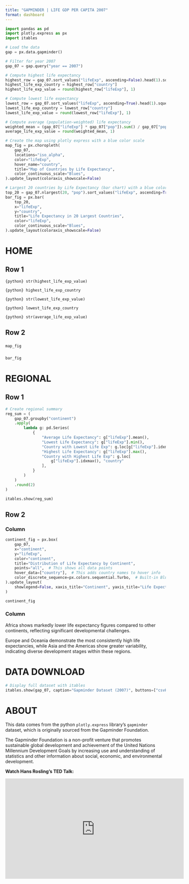 ```yaml
---
title: "GAPMINDER | LIFE GDP PER CAPITA 2007"  
format: dashboard   
---
```


```python
import pandas as pd
import plotly.express as px
import itables 

# Load the data
gap = px.data.gapminder()

# Filter for year 2007
gap_07 = gap.query("year == 2007")

# Compute highest life expectancy
highest_row = gap_07.sort_values("lifeExp", ascending=False).head(1).squeeze()
highest_life_exp_country = highest_row["country"]
highest_life_exp_value = round(highest_row["lifeExp"], 1)

# Compute lowest life expectancy
lowest_row = gap_07.sort_values("lifeExp", ascending=True).head(1).squeeze()
lowest_life_exp_country = lowest_row["country"]
lowest_life_exp_value = round(lowest_row["lifeExp"], 1)

# Compute average (population-weighted) life expectancy
weighted_mean = (gap_07["lifeExp"] * gap_07["pop"]).sum() / gap_07["pop"].sum()
average_life_exp_value = round(weighted_mean, 1)

# Create the map using plotly express with a blue color scale
map_fig = px.choropleth(
    gap_07,
    locations="iso_alpha",
    color="lifeExp",
    hover_name="country",
    title="Map of Countries by Life Expectancy",
    color_continuous_scale="Blues",
).update_layout(coloraxis_showscale=False)

# Largest 20 countries by Life Expectancy (bar chart) with a blue color scale
top_20 = gap_07.nlargest(20, "pop").sort_values("lifeExp", ascending=True)
bar_fig = px.bar(
    top_20,
    x="lifeExp",
    y="country",
    title="Life Expectancy in 20 Largest Countries",
    color="lifeExp",
    color_continuous_scale="Blues",
).update_layout(coloraxis_showscale=False)

```

# HOME

## Row 1 {height=30%}

::: {.valuebox icon="heart" color="#1E90FF" title="Highest Life Expectancy"}

`{python} str(highest_life_exp_value)`

`{python} highest_life_exp_country`

:::

::: {.valuebox icon="thermometer" color="#87CEFA" title="Lowest Life Expectancy"} 

`{python} str(lowest_life_exp_value)`

`{python} lowest_life_exp_country`

:::

::: {.valuebox icon="graph-up" color="#4682B4" title="Average Life Expectancy"}

`{python} str(average_life_exp_value)`

:::

## Row 2 {height=60%}

### {width=70%}

```python
map_fig
```

### {width=40%}

```python
bar_fig
```

# REGIONAL

## Row 1 {height=30%}

```python
# Create regional summary
reg_sum = (
    gap_07.groupby("continent")
    .apply(
        lambda g: pd.Series(
            {
                "Average Life Expectancy": g["lifeExp"].mean(),
                "Lowest Life Expectancy": g["lifeExp"].min(),
                "Country with Lowest Life Exp": g.loc[g["lifeExp"].idxmin(), "country"],
                "Highest Life Expectancy": g["lifeExp"].max(),
                "Country with Highest Life Exp": g.loc[
                    g["lifeExp"].idxmax(), "country"
                ],
            }
        )
    )
    .round(2)
)

itables.show(reg_sum)
```

## Row 2 {height=70%}

### Column {width="80%"}

```python
continent_fig = px.box(
    gap_07,
    x="continent",
    y="lifeExp",
    color="continent",
    title="Distribution of Life Expectancy by Continent",
    points="all",  # This shows all data points
    hover_data=["country"],  # This adds country names to hover info
    color_discrete_sequence=px.colors.sequential.Turbo,  # Built-in Blues palette
).update_layout(
    showlegend=False, xaxis_title="Continent", yaxis_title="Life Expectancy (years)"
)

continent_fig
```

### Column {width="20%"}

Africa shows markedly lower life expectancy figures compared to other continents, reflecting significant developmental challenges.

Europe and Oceania demonstrate the most consistently high life expectancies, while Asia and the Americas show greater variability, indicating diverse development stages within these regions.

# DATA DOWNLOAD

```python
# Display full dataset with itables
itables.show(gap_07, caption="Gapminder Dataset (2007)", buttons=["csvHtml5"])
```


# ABOUT

This data comes from the python `plotly.express` library’s `gapminder` dataset, which is originally sourced from the Gapminder Foundation.

The Gapminder Foundation is a non-profit venture that promotes sustainable global development and achievement of the United Nations Millennium Development Goals by increasing use and understanding of statistics and other information about social, economic, and environmental development.

**Watch Hans Rosling’s TED Talk:**

<iframe width="560" height="315" src="https://www.youtube.com/embed/hVimVzgtD6w?si=dKHepC5EXhjaXOe2" title="YouTube video player" frameborder="0" allow="accelerometer; autoplay; clipboard-write; encrypted-media; gyroscope; picture-in-picture; web-share" referrerpolicy="strict-origin-when-cross-origin" allowfullscreen></iframe>
